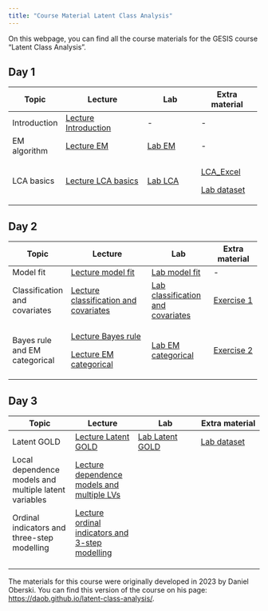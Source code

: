 ```yaml
---
title: "Course Material Latent Class Analysis"
---
```


On this webpage, you can find all the course materials for the GESIS course "Latent Class Analysis".

## Day 1

+----------------+-------------------------------------------------------------------+-----------------------------------------------+-----------------------------------------------+
| Topic          | Lecture                                                           | Lab                                           | Extra material                                |
+================+===================================================================+===============================================+===============================================+
| Introduction   | [Lecture Introduction](Lectures/Day_1/1_Lecture_introduction.pdf) | \-                                            | \-                                            |
+----------------+-------------------------------------------------------------------+-----------------------------------------------+-----------------------------------------------+
| EM algorithm   | [Lecture EM](/Lectures/Day_1/2_Lecture_LPA_EM.pdf)                | [Lab EM](/Labs/Day_1/Lab_EM/3_Lab_EM.qmd)     | \-                                            |
+----------------+-------------------------------------------------------------------+-----------------------------------------------+-----------------------------------------------+
| LCA basics     | [Lecture LCA basics](/Lectures/Day_1/3_Lecture_LCA.pdf)           | [Lab LCA](/Labs/Day_1/Lab_LCA/5_Exercise.qmd) | [LCA_Excel](/Extra/Day_1/antirel2.xlsx)       |
|                |                                                                   |                                               |                                               |
|                |                                                                   |                                               | [Lab dataset](/Extra/Day_1/antireli_data.csv) |
+----------------+-------------------------------------------------------------------+-----------------------------------------------+-----------------------------------------------+

## Day 2

+-------------------------------+--------------------------------------------------------------------------------------------------+------------------------------------------------------------------+------------------------------------------------------+
| Topic                         | Lecture                                                                                          | Lab                                                              | Extra material                                       |
+===============================+==================================================================================================+==================================================================+======================================================+
| Model fit                     | [Lecture model fit](/Lectures/Day_2/1_Lecture_model_fit.pdf)                                     | [Lab model fit](/Labs/Day_2/Lab_1/2_Lab.qmd)                     | \-                                                   |
+-------------------------------+--------------------------------------------------------------------------------------------------+------------------------------------------------------------------+------------------------------------------------------+
| Classification and covariates | [Lecture classification and covariates](/Lectures/Day_2/2_Lecture_classification_covariates.pdf) | [Lab classification and covariates](/Labs/Day_2/Lab_2/4_Lab.qmd) | [Exercise 1](/Extra/Day_2/Exercise_1/5_Exercise.qmd) |
+-------------------------------+--------------------------------------------------------------------------------------------------+------------------------------------------------------------------+------------------------------------------------------+
| Bayes rule and EM categorical | [Lecture Bayes rule](/Lectures/Day_2/3_Lecture_bayes_rule.pdf)                                   | [Lab EM categorical](/Labs/Day_2/Lab_3/8_Lab.qmd)                | [Exercise 2](/Extra/Day_2/Exercise_2/9_Exercise.qmd) |
|                               |                                                                                                  |                                                                  |                                                      |
|                               | [Lecture EM categorical](/Lectures/Day_2/4_Lecture_EM_categorical.pdf)                           |                                                                  |                                                      |
+-------------------------------+--------------------------------------------------------------------------------------------------+------------------------------------------------------------------+------------------------------------------------------+

## Day 3

| Topic | Lecture | Lab | Extra material |
|----|----|----|----|
| Latent GOLD | [Lecture Latent GOLD](/Lectures/Day_3/1_Lecture_LG) | [Lab Latent GOLD](/Labs/Day_3/2_LAB_introLG.qmd) | [Lab dataset](/Extra/Day_3/heinen2.sav) |
| Local dependence models and multiple latent variables | [Lecture dependence models and multiple LVs](/Lectures/Day_3/2_Lecture_extensions1.pdf) |  |  |
| Ordinal indicators and three-step modelling | [Lecture ordinal indicators and 3-step modelling](/Lectures/Day_3/3_Lecture_extensions2.pdf) |  |  |
|  |  |  |  |
|  |  |  |  |
|  |  |  |  |

The materials for this course were originally developed in 2023 by Daniel Oberski. You can find this version of the course on his page: <https://daob.github.io/latent-class-analysis/>.
